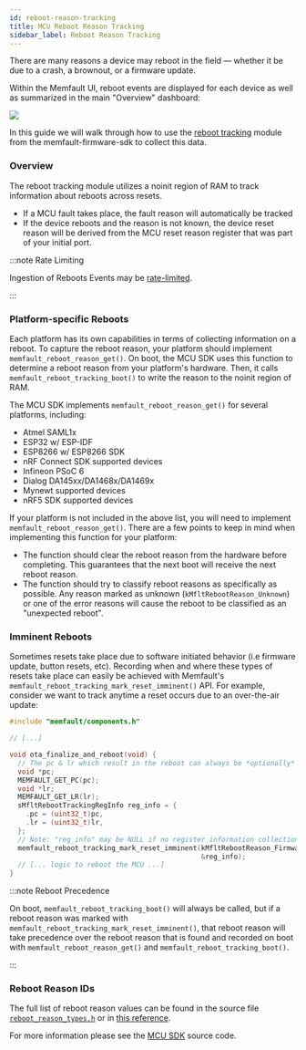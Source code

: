 ```yaml
---
id: reboot-reason-tracking
title: MCU Reboot Reason Tracking
sidebar_label: Reboot Reason Tracking
---
```



There are many reasons a device may reboot in the field — whether it be due to a
crash, a brownout, or a firmware update.

Within the Memfault UI, reboot events are displayed for each device as well as
summarized in the main "Overview" dashboard:

![](/img/docs/mcu/reboot-reason-chart.png)

In this guide we will walk through how to use the
[reboot tracking](https://github.com/memfault/memfault-firmware-sdk/blob/master/components/include/memfault/core/reboot_tracking.h#L9-L21)
module from the memfault-firmware-sdk to collect this data.

<IntegrationCompletePrerequisite />

### Overview

The reboot tracking module utilizes a noinit region of RAM to track information
about reboots across resets.

- If a MCU fault takes place, the fault reason will automatically be tracked
- If the device reboots and the reason is not known, the device reset reason
  will be derived from the MCU reset reason register that was part of your
  initial port.

:::note Rate Limiting

Ingestion of Reboots Events may be
[rate-limited](/docs/platform/rate-limiting#reboot-events).

:::

### Platform-specific Reboots

Each platform has its own capabilities in terms of collecting information on a
reboot. To capture the reboot reason, your platform should implement
`memfault_reboot_reason_get()`. On boot, the MCU SDK uses this function to
determine a reboot reason from your platform's hardware. Then, it calls
`memfault_reboot_tracking_boot()` to write the reason to the noinit region of
RAM.

The MCU SDK implements `memfault_reboot_reason_get()` for several platforms,
including:

- Atmel SAML1x
- ESP32 w/ ESP-IDF
- ESP8266 w/ ESP8266 SDK
- nRF Connect SDK supported devices
- Infineon PSoC 6
- Dialog DA145xx/DA1468x/DA1469x
- Mynewt supported devices
- nRF5 SDK supported devices

If your platform is not included in the above list, you will need to implement
`memfault_reboot_reason_get()`. There are a few points to keep in mind when
implementing this function for your platform:

- The function should clear the reboot reason from the hardware before
  completing. This guarantees that the next boot will receive the next reboot
  reason.
- The function should try to classify reboot reasons as specifically as
  possible. Any reason marked as unknown (`kMfltRebootReason_Unknown`) or one of
  the error reasons will cause the reboot to be classified as an "unexpected
  reboot".

### Imminent Reboots

Sometimes resets take place due to software initiated behavior (i.e firmware
update, button resets, etc). Recording when and where these types of resets take
place can easily be achieved with Memfault's
`memfault_reboot_tracking_mark_reset_imminent()` API. For example, consider we
want to track anytime a reset occurs due to an over-the-air update:

```c
#include "memfault/components.h"

// [...]

void ota_finalize_and_reboot(void) {
  // The pc & lr which result in the reboot can always be *optionally* recorded
  void *pc;
  MEMFAULT_GET_PC(pc);
  void *lr;
  MEMFAULT_GET_LR(lr);
  sMfltRebootTrackingRegInfo reg_info = {
    .pc = (uint32_t)pc,
    .lr = (uint32_t)lr,
  };
  // Note: "reg_info" may be NULL if no register information collection is desired
  memfault_reboot_tracking_mark_reset_imminent(kMfltRebootReason_FirmwareUpdate,
                                               &reg_info);
  // [... logic to reboot the MCU ...]
}
```

:::note Reboot Precedence

On boot, `memfault_reboot_tracking_boot()` will always be called, but if a
reboot reason was marked with `memfault_reboot_tracking_mark_reset_imminent()`,
that reboot reason will take precedence over the reboot reason that is found and
recorded on boot with `memfault_reboot_reason_get()` and
`memfault_reboot_tracking_boot()`.

:::

### Reboot Reason IDs

The full list of reboot reason values can be found in the source file
[`reboot_reason_types.h`][reboot_reason_types.h] or in [this
reference][docs-reboot-reason-ids].

For more information please see the
[MCU SDK](https://github.com/memfault/memfault-firmware-sdk) source code.

[docs-reboot-reason-ids]: /docs/reference/reference-reboot-reason-ids
[reboot_reason_types.h]:
  https://github.com/memfault/memfault-firmware-sdk/blob/master/components/include/memfault/core/reboot_reason_types.h
